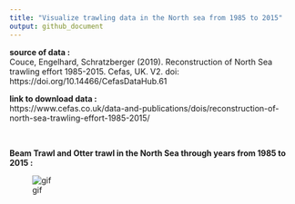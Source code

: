 ```yaml
---
title: "Visualize trawling data in the North sea from 1985 to 2015"
output: github_document
---
```


**source of data :**<br>
Couce, Engelhard, Schratzberger (2019). Reconstruction of North Sea trawling effort 1985-2015. Cefas, UK. V2. doi: https://doi.org/10.14466/CefasDataHub.61

**link to download data :**<br>
https://www.cefas.co.uk/data-and-publications/dois/reconstruction-of-north-sea-trawling-effort-1985-2015/

<br>


**Beam Trawl and Otter trawl in the North Sea through years from 1985 to 2015 :**

![gif](res/trawl.gif)